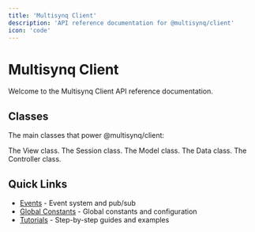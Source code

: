 ```yaml
---
title: 'Multisynq Client'
description: 'API reference documentation for @multisynq/client'
icon: 'code'
---
```


# Multisynq Client

Welcome to the Multisynq Client API reference documentation.

## Classes

The main classes that power @multisynq/client:

<CardGroup cols={2}>

  <Card title="View" icon="cube" href="/packages/client/classes/View">
    The View class.
  </Card>
  <Card title="Session" icon="cube" href="/packages/client/classes/Session">
    The Session class.
  </Card>
  <Card title="Model" icon="cube" href="/packages/client/classes/Model">
    The Model class.
  </Card>
  <Card title="Data" icon="cube" href="/packages/client/classes/Data">
    The Data class.
  </Card>
  <Card title="Controller" icon="cube" href="/packages/client/classes/Controller">
    The Controller class.
  </Card>
</CardGroup>

## Quick Links

- [Events](/packages/client/events) - Event system and pub/sub
- [Global Constants](/packages/client/global) - Global constants and configuration
- [Tutorials](#) - Step-by-step guides and examples
